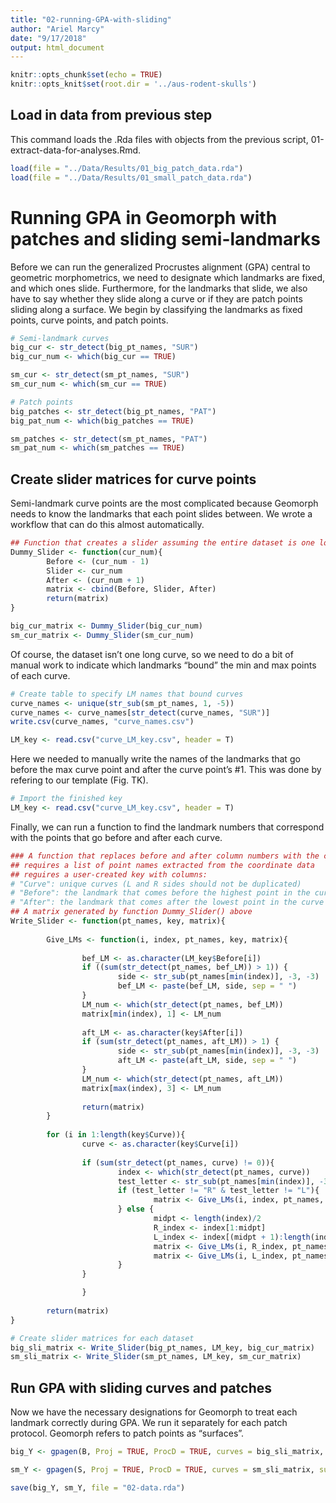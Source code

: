 ```yaml
---
title: "02-running-GPA-with-sliding"
author: "Ariel Marcy"
date: "9/17/2018"
output: html_document
---
```


```r
knitr::opts_chunk$set(echo = TRUE)
knitr::opts_knit$set(root.dir = '../aus-rodent-skulls')
```

## Load in data from previous step
This command loads the .Rda files with objects from the previous script, 01-extract-data-for-analyses.Rmd.
```r
load(file = "../Data/Results/01_big_patch_data.rda")
load(file = "../Data/Results/01_small_patch_data.rda")
```

# Running GPA in Geomorph with patches and sliding semi-landmarks
Before we can run the generalized Procrustes alignment (GPA) central to geometric morphometrics, we need to designate which landmarks are fixed, and which ones slide. Furthermore, for the landmarks that slide, we also have to say whether they slide along a curve or if they are patch points sliding along a surface. We begin by classifying the landmarks as fixed points, curve points, and patch points.

```r
# Semi-landmark curves
big_cur <- str_detect(big_pt_names, "SUR")
big_cur_num <- which(big_cur == TRUE)

sm_cur <- str_detect(sm_pt_names, "SUR")
sm_cur_num <- which(sm_cur == TRUE)

# Patch points
big_patches <- str_detect(big_pt_names, "PAT")
big_pat_num <- which(big_patches == TRUE)

sm_patches <- str_detect(sm_pt_names, "PAT")
sm_pat_num <- which(sm_patches == TRUE)
```

## Create slider matrices for curve points
Semi-landmark curve points are the most complicated because Geomorph needs to know the landmarks that each point slides between. We wrote a workflow that can do this almost automatically.

```r
## Function that creates a slider assuming the entire dataset is one long curve. 
Dummy_Slider <- function(cur_num){
        Before <- (cur_num - 1)
        Slider <- cur_num
        After <- (cur_num + 1)
        matrix <- cbind(Before, Slider, After)
        return(matrix)
}

big_cur_matrix <- Dummy_Slider(big_cur_num)
sm_cur_matrix <- Dummy_Slider(sm_cur_num)
```

Of course, the dataset isn't one long curve, so we need to do a bit of manual work to indicate which landmarks "bound" the min and max points of each curve.

```r
# Create table to specify LM names that bound curves
curve_names <- unique(str_sub(sm_pt_names, 1, -5))
curve_names <- curve_names[str_detect(curve_names, "SUR")]
write.csv(curve_names, "curve_names.csv")

LM_key <- read.csv("curve_LM_key.csv", header = T)
```

Here we needed to manually write the names of the landmarks that go before the max curve point and after the curve point's #1. This was done by refering to our template (Fig. TK). 

```r
# Import the finished key
LM_key <- read.csv("curve_LM_key.csv", header = T)
```

Finally, we can run a function to find the landmark numbers that correspond with the points that go before and after each curve. 

```r
### A function that replaces before and after column numbers with the correct landmark numbers
## requires a list of point names extracted from the coordinate data
## reguires a user-created key with columns:
# "Curve": unique curves (L and R sides should not be duplicated)
# "Before": the landmark that comes before the highest point in the curve, again no R or L side should be indicated
# "After": the landmark that comes after the lowest point in the curve
## A matrix generated by function Dummy_Slider() above
Write_Slider <- function(pt_names, key, matrix){
        
        Give_LMs <- function(i, index, pt_names, key, matrix){
                
                bef_LM <- as.character(LM_key$Before[i])
                if ((sum(str_detect(pt_names, bef_LM)) > 1)) {
                        side <- str_sub(pt_names[min(index)], -3, -3)
                        bef_LM <- paste(bef_LM, side, sep = " ")
                } 
                LM_num <- which(str_detect(pt_names, bef_LM))
                matrix[min(index), 1] <- LM_num
                
                aft_LM <- as.character(key$After[i])
                if (sum(str_detect(pt_names, aft_LM)) > 1) {
                        side <- str_sub(pt_names[min(index)], -3, -3)
                        aft_LM <- paste(aft_LM, side, sep = " ")
                } 
                LM_num <- which(str_detect(pt_names, aft_LM))
                matrix[max(index), 3] <- LM_num
                
                return(matrix)
        }
        
        for (i in 1:length(key$Curve)){
                curve <- as.character(key$Curve[i])
                
                if (sum(str_detect(pt_names, curve) != 0)){
                        index <- which(str_detect(pt_names, curve))
                        test_letter <- str_sub(pt_names[min(index)], -3, -3)
                        if (test_letter != "R" & test_letter != "L"){
                                matrix <- Give_LMs(i, index, pt_names, key, matrix)
                        } else {
                                midpt <- length(index)/2
                                R_index <- index[1:midpt]
                                L_index <- index[(midpt + 1):length(index)]
                                matrix <- Give_LMs(i, R_index, pt_names, key, matrix)
                                matrix <- Give_LMs(i, L_index, pt_names, key, matrix)
                        }
                }

                }
        
        return(matrix)
}

# Create slider matrices for each dataset
big_sli_matrix <- Write_Slider(big_pt_names, LM_key, big_cur_matrix)
sm_sli_matrix <- Write_Slider(sm_pt_names, LM_key, sm_cur_matrix)
```

## Run GPA with sliding curves and patches
Now we have the necessary designations for Geomorph to treat each landmark correctly during GPA. We run it separately for each patch protocol. Geomorph refers to patch points as "surfaces".

```r
big_Y <- gpagen(B, Proj = TRUE, ProcD = TRUE, curves = big_sli_matrix, surfaces = big_pat_num)

sm_Y <- gpagen(S, Proj = TRUE, ProcD = TRUE, curves = sm_sli_matrix, surfaces = sm_pat_num)

save(big_Y, sm_Y, file = "02-data.rda")
```